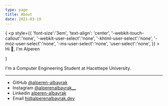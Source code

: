 ```yaml
---
type: page
title: About
date: 2021-03-19
---
```


{
    <p style={{
        'font-size':'3em',
        'text-align': 'center',
        '-webkit-touch-callout':'none',
        '-webkit-user-select':'none',
        '-khtml-user-select':'none',
        '-moz-user-select':'none',
        '-ms-user-select':'none',
        'user-select':'none',
      }} >
    Hi 👋, I'm Alperen
    </p>
}

I'm a Computer Engineering Student at Hacettepe University.





---

- GitHub [@alperen-albayrak](https://github.com/alperen-albayrak)
- Instagram [@alperenalbayrak__](https://instagram.com/alperenalbayrak__)
- Linkedin [alperen-albayrak](https://www.linkedin.com/in/alperen-albayrak/)
- Email hi@alperenalbayrak.dev
